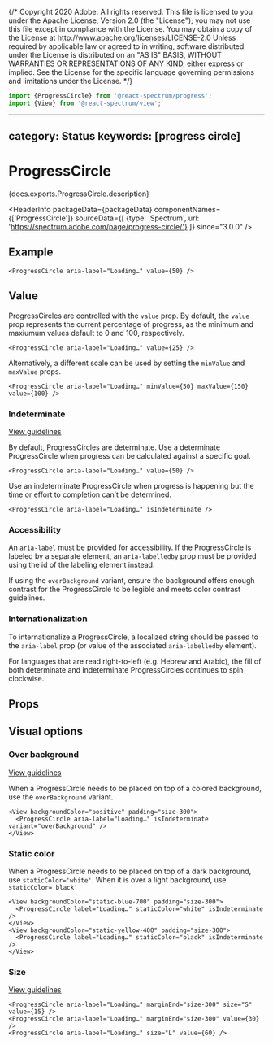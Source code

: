 {/* Copyright 2020 Adobe. All rights reserved.
This file is licensed to you under the Apache License, Version 2.0 (the "License");
you may not use this file except in compliance with the License. You may obtain a copy
of the License at http://www.apache.org/licenses/LICENSE-2.0
Unless required by applicable law or agreed to in writing, software distributed under
the License is distributed on an "AS IS" BASIS, WITHOUT WARRANTIES OR REPRESENTATIONS
OF ANY KIND, either express or implied. See the License for the specific language
governing permissions and limitations under the License. */}



```jsx import
import {ProgressCircle} from '@react-spectrum/progress';
import {View} from '@react-spectrum/view';
```

---
category: Status
keywords: [progress circle]
---

# ProgressCircle

<PageDescription>{docs.exports.ProgressCircle.description}</PageDescription>

<HeaderInfo
  packageData={packageData}
  componentNames={['ProgressCircle']}
  sourceData={[
    {type: 'Spectrum', url: 'https://spectrum.adobe.com/page/progress-circle/'}
  ]}
  since="3.0.0" />

## Example

```tsx example
<ProgressCircle aria-label="Loading…" value={50} />
```

## Value

ProgressCircles are controlled with the `value` prop.
By default, the `value` prop represents the current percentage of progress, as the minimum and maxiumum values default to 0 and 100, respectively.

```tsx example
<ProgressCircle aria-label="Loading…" value={25} />
```

Alternatively, a different scale can be used by setting the `minValue` and `maxValue` props.

```tsx example
<ProgressCircle aria-label="Loading…" minValue={50} maxValue={150} value={100} />
```

### Indeterminate
[View guidelines](https://spectrum.adobe.com/page/progress-circle/#Indeterminate)

By default, ProgressCircles are determinate. Use a determinate ProgressCircle when progress can be calculated against a specific goal.

```tsx example
<ProgressCircle aria-label="Loading…" value={50} />
```

Use an indeterminate ProgressCircle when progress is happening but the time or effort to completion can’t be determined.

```tsx example
<ProgressCircle aria-label="Loading…" isIndeterminate />
```

### Accessibility

An `aria-label` must be provided for accessibility. If the ProgressCircle is labeled by a separate element, an `aria-labelledby` prop must be provided using the id of the labeling element instead.

If using the `overBackground` variant, ensure the background offers enough contrast for the ProgressCircle to be legible and meets color contrast guidelines.

### Internationalization

To internationalize a ProgressCircle, a localized string should be passed to the `aria-label` prop (or value of the associated `aria-labelledby` element).

For languages that are read right-to-left (e.g. Hebrew and Arabic), the fill of both determinate and indeterminate ProgressCircles continues to spin clockwise.

## Props

<PropTable component={docs.exports.ProgressCircle} links={docs.links} />

## Visual options

### Over background
[View guidelines](https://spectrum.adobe.com/page/progress-circle/#Over-background-variant)

When a ProgressCircle needs to be placed on top of a colored background, use the `overBackground` variant.

```tsx example
<View backgroundColor="positive" padding="size-300">
  <ProgressCircle aria-label="Loading…" isIndeterminate variant="overBackground" />
</View>
```


### Static color

When a ProgressCircle needs to be placed on top of a dark background, use `staticColor='white'`. When it is over a light background, use `staticColor='black'`

```tsx example
<View backgroundColor="static-blue-700" padding="size-300">
  <ProgressCircle label="Loading…" staticColor="white" isIndeterminate />
</View>
<View backgroundColor="static-yellow-400" padding="size-300">
  <ProgressCircle label="Loading…" staticColor="black" isIndeterminate />
</View>
```

### Size
[View guidelines](https://spectrum.adobe.com/page/progress-circle/#Size)

```tsx example
<ProgressCircle aria-label="Loading…" marginEnd="size-300" size="S" value={15} />
<ProgressCircle aria-label="Loading…" marginEnd="size-300" value={30} />
<ProgressCircle aria-label="Loading…" size="L" value={60} />
```
